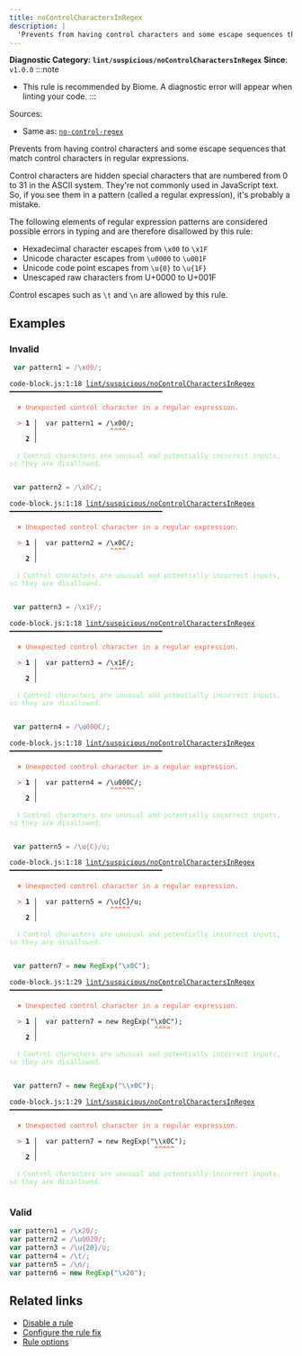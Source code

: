 ```yaml
---
title: noControlCharactersInRegex
description: |
  'Prevents from having control characters and some escape sequences that match control characters in regular expressions.'
---
```


**Diagnostic Category: `lint/suspicious/noControlCharactersInRegex`**
<Tabs>
<TabItem label="JavaScript (and super languages)" icon="seti:javascript">
**Since**: `v1.0.0`
:::note
- This rule is recommended by Biome. A diagnostic error will appear when linting your code.
:::

Sources: 
- Same as: <a href="https://eslint.org/docs/latest/rules/no-control-regex" target="_blank"><code>no-control-regex</code></a>

Prevents from having control characters and some escape sequences that match control characters in regular expressions.

Control characters are hidden special characters that are numbered from 0 to 31 in the ASCII system.
They're not commonly used in JavaScript text. So, if you see them in a pattern (called a regular expression), it's probably a mistake.

The following elements of regular expression patterns are considered possible errors in typing and are therefore disallowed by this rule:

- Hexadecimal character escapes from `\x00` to `\x1F`
- Unicode character escapes from `\u0000` to `\u001F`
- Unicode code point escapes from `\u{0}` to `\u{1F}`
- Unescaped raw characters from U+0000 to U+001F

Control escapes such as `\t` and `\n` are allowed by this rule.

## Examples

### Invalid

```js
 var pattern1 = /\x00/;
```

<pre class="language-text"><code class="language-text">code-block.js:1:18 <a href="https://biomejs.dev/linter/rules/no-control-characters-in-regex">lint/suspicious/noControlCharactersInRegex</a> ━━━━━━━━━━━━━━━━━━━━━━━━━━━━━━━━━━━━━━<br /><br />  <strong><span style="color: Tomato;">✖</span></strong> <span style="color: Tomato;">Unexpected control character in a regular expression.</span><br />  <br />  <strong><span style="color: Tomato;">&gt;</span></strong> <strong>1 │ </strong> var pattern1 = /&#92;x00/;<br />   <strong>   │ </strong>                 <strong><span style="color: Tomato;">^</span></strong><strong><span style="color: Tomato;">^</span></strong><strong><span style="color: Tomato;">^</span></strong><strong><span style="color: Tomato;">^</span></strong><br />    <strong>2 │ </strong><br />  <br />  <strong><span style="color: lightgreen;">ℹ</span></strong> <span style="color: lightgreen;">Control characters are unusual and potentially incorrect inputs, so they are disallowed.</span><br />  <br /></code></pre>

```js
 var pattern2 = /\x0C/;
```

<pre class="language-text"><code class="language-text">code-block.js:1:18 <a href="https://biomejs.dev/linter/rules/no-control-characters-in-regex">lint/suspicious/noControlCharactersInRegex</a> ━━━━━━━━━━━━━━━━━━━━━━━━━━━━━━━━━━━━━━<br /><br />  <strong><span style="color: Tomato;">✖</span></strong> <span style="color: Tomato;">Unexpected control character in a regular expression.</span><br />  <br />  <strong><span style="color: Tomato;">&gt;</span></strong> <strong>1 │ </strong> var pattern2 = /&#92;x0C/;<br />   <strong>   │ </strong>                 <strong><span style="color: Tomato;">^</span></strong><strong><span style="color: Tomato;">^</span></strong><strong><span style="color: Tomato;">^</span></strong><strong><span style="color: Tomato;">^</span></strong><br />    <strong>2 │ </strong><br />  <br />  <strong><span style="color: lightgreen;">ℹ</span></strong> <span style="color: lightgreen;">Control characters are unusual and potentially incorrect inputs, so they are disallowed.</span><br />  <br /></code></pre>

```js
 var pattern3 = /\x1F/;
```

<pre class="language-text"><code class="language-text">code-block.js:1:18 <a href="https://biomejs.dev/linter/rules/no-control-characters-in-regex">lint/suspicious/noControlCharactersInRegex</a> ━━━━━━━━━━━━━━━━━━━━━━━━━━━━━━━━━━━━━━<br /><br />  <strong><span style="color: Tomato;">✖</span></strong> <span style="color: Tomato;">Unexpected control character in a regular expression.</span><br />  <br />  <strong><span style="color: Tomato;">&gt;</span></strong> <strong>1 │ </strong> var pattern3 = /&#92;x1F/;<br />   <strong>   │ </strong>                 <strong><span style="color: Tomato;">^</span></strong><strong><span style="color: Tomato;">^</span></strong><strong><span style="color: Tomato;">^</span></strong><strong><span style="color: Tomato;">^</span></strong><br />    <strong>2 │ </strong><br />  <br />  <strong><span style="color: lightgreen;">ℹ</span></strong> <span style="color: lightgreen;">Control characters are unusual and potentially incorrect inputs, so they are disallowed.</span><br />  <br /></code></pre>

```js
 var pattern4 = /\u000C/;
```

<pre class="language-text"><code class="language-text">code-block.js:1:18 <a href="https://biomejs.dev/linter/rules/no-control-characters-in-regex">lint/suspicious/noControlCharactersInRegex</a> ━━━━━━━━━━━━━━━━━━━━━━━━━━━━━━━━━━━━━━<br /><br />  <strong><span style="color: Tomato;">✖</span></strong> <span style="color: Tomato;">Unexpected control character in a regular expression.</span><br />  <br />  <strong><span style="color: Tomato;">&gt;</span></strong> <strong>1 │ </strong> var pattern4 = /&#92;u000C/;<br />   <strong>   │ </strong>                 <strong><span style="color: Tomato;">^</span></strong><strong><span style="color: Tomato;">^</span></strong><strong><span style="color: Tomato;">^</span></strong><strong><span style="color: Tomato;">^</span></strong><strong><span style="color: Tomato;">^</span></strong><strong><span style="color: Tomato;">^</span></strong><br />    <strong>2 │ </strong><br />  <br />  <strong><span style="color: lightgreen;">ℹ</span></strong> <span style="color: lightgreen;">Control characters are unusual and potentially incorrect inputs, so they are disallowed.</span><br />  <br /></code></pre>

```js
 var pattern5 = /\u{C}/u;
```

<pre class="language-text"><code class="language-text">code-block.js:1:18 <a href="https://biomejs.dev/linter/rules/no-control-characters-in-regex">lint/suspicious/noControlCharactersInRegex</a> ━━━━━━━━━━━━━━━━━━━━━━━━━━━━━━━━━━━━━━<br /><br />  <strong><span style="color: Tomato;">✖</span></strong> <span style="color: Tomato;">Unexpected control character in a regular expression.</span><br />  <br />  <strong><span style="color: Tomato;">&gt;</span></strong> <strong>1 │ </strong> var pattern5 = /&#92;u&#123;C&#125;/u;<br />   <strong>   │ </strong>                 <strong><span style="color: Tomato;">^</span></strong><strong><span style="color: Tomato;">^</span></strong><strong><span style="color: Tomato;">^</span></strong><strong><span style="color: Tomato;">^</span></strong><strong><span style="color: Tomato;">^</span></strong><br />    <strong>2 │ </strong><br />  <br />  <strong><span style="color: lightgreen;">ℹ</span></strong> <span style="color: lightgreen;">Control characters are unusual and potentially incorrect inputs, so they are disallowed.</span><br />  <br /></code></pre>

```js
 var pattern7 = new RegExp("\x0C");
```

<pre class="language-text"><code class="language-text">code-block.js:1:29 <a href="https://biomejs.dev/linter/rules/no-control-characters-in-regex">lint/suspicious/noControlCharactersInRegex</a> ━━━━━━━━━━━━━━━━━━━━━━━━━━━━━━━━━━━━━━<br /><br />  <strong><span style="color: Tomato;">✖</span></strong> <span style="color: Tomato;">Unexpected control character in a regular expression.</span><br />  <br />  <strong><span style="color: Tomato;">&gt;</span></strong> <strong>1 │ </strong> var pattern7 = new RegExp(&quot;&#92;x0C&quot;);<br />   <strong>   │ </strong>                            <strong><span style="color: Tomato;">^</span></strong><strong><span style="color: Tomato;">^</span></strong><strong><span style="color: Tomato;">^</span></strong><strong><span style="color: Tomato;">^</span></strong><br />    <strong>2 │ </strong><br />  <br />  <strong><span style="color: lightgreen;">ℹ</span></strong> <span style="color: lightgreen;">Control characters are unusual and potentially incorrect inputs, so they are disallowed.</span><br />  <br /></code></pre>

```js
 var pattern7 = new RegExp("\\x0C");
```

<pre class="language-text"><code class="language-text">code-block.js:1:29 <a href="https://biomejs.dev/linter/rules/no-control-characters-in-regex">lint/suspicious/noControlCharactersInRegex</a> ━━━━━━━━━━━━━━━━━━━━━━━━━━━━━━━━━━━━━━<br /><br />  <strong><span style="color: Tomato;">✖</span></strong> <span style="color: Tomato;">Unexpected control character in a regular expression.</span><br />  <br />  <strong><span style="color: Tomato;">&gt;</span></strong> <strong>1 │ </strong> var pattern7 = new RegExp(&quot;&#92;&#92;x0C&quot;);<br />   <strong>   │ </strong>                            <strong><span style="color: Tomato;">^</span></strong><strong><span style="color: Tomato;">^</span></strong><strong><span style="color: Tomato;">^</span></strong><strong><span style="color: Tomato;">^</span></strong><strong><span style="color: Tomato;">^</span></strong><br />    <strong>2 │ </strong><br />  <br />  <strong><span style="color: lightgreen;">ℹ</span></strong> <span style="color: lightgreen;">Control characters are unusual and potentially incorrect inputs, so they are disallowed.</span><br />  <br /></code></pre>

### Valid

```js
var pattern1 = /\x20/;
var pattern2 = /\u0020/;
var pattern3 = /\u{20}/u;
var pattern4 = /\t/;
var pattern5 = /\n/;
var pattern6 = new RegExp("\x20");
```

## Related links

- [Disable a rule](/linter/#disable-a-lint-rule)
- [Configure the rule fix](/linter#configure-the-rule-fix)
- [Rule options](/linter/#rule-options)

</TabItem>
</Tabs>

